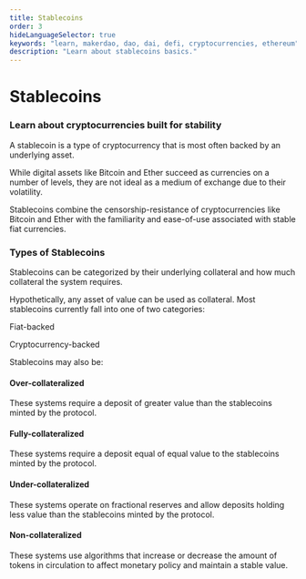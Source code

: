 ```yaml
---
title: Stablecoins
order: 3
hideLanguageSelector: true
keywords: "learn, makerdao, dao, dai, defi, cryptocurrencies, ethereum"
description: "Learn about stablecoins basics."
---
```


# Stablecoins

### Learn about cryptocurrencies built for stability

A stablecoin is a type of cryptocurrency that is most often backed by an underlying asset.

While digital assets like Bitcoin and Ether succeed as currencies on a number of levels, they are not ideal as a medium of exchange due to their volatility.

Stablecoins combine the censorship-resistance of cryptocurrencies like Bitcoin and Ether with the familiarity and ease-of-use associated with stable fiat currencies.

### Types of Stablecoins

Stablecoins can be categorized by their underlying collateral and how much collateral the system requires.

Hypothetically, any asset of value can be used as collateral. Most stablecoins currently fall into one of two categories:

<List>

Fiat-backed

Cryptocurrency-backed

</List>

Stablecoins may also be:

<List>

<Box>

#### Over-collateralized 
These systems require a deposit of greater value than the stablecoins minted by the protocol.

</Box>

<Box>

#### Fully-collateralized 
These systems require a deposit equal of equal value to the stablecoins minted by the protocol.

</Box>

<Box>

#### Under-collateralized 
These systems operate on fractional reserves and allow deposits holding less value than the stablecoins minted by the protocol.

</Box>

<Box>

#### Non-collateralized 
These systems use algorithms that increase or decrease the amount of tokens in circulation to affect monetary policy and maintain a stable value.

</Box>

</List>
